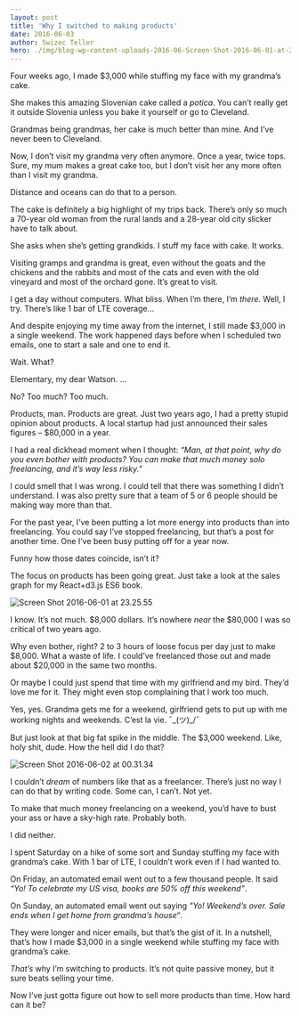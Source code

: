 ```yaml
---
layout: post
title: 'Why I switched to making products'
date: 2016-06-03
author: Swizec Teller
hero: ./img/blog-wp-content-uploads-2016-06-Screen-Shot-2016-06-01-at-23.25.55-1024x469.png
---
```

Four weeks ago, I made $3,000 while stuffing my face with my grandma’s cake.



She makes this amazing Slovenian cake called a _potica_. You can’t really get it outside Slovenia unless you bake it yourself or go to Cleveland.



Grandmas being grandmas, her cake is much better than mine. And I’ve never been to Cleveland.



Now, I don’t visit my grandma very often anymore. Once a year, twice tops. Sure, my mum makes a great cake too, but I don’t visit her any more often than I visit my grandma.



Distance and oceans can do that to a person.



The cake is definitely a big highlight of my trips back. There’s only so much a 70-year old woman from the rural lands and a 28-year old city slicker have to talk about.



She asks when she’s getting grandkids. I stuff my face with cake. It works.



Visiting gramps and grandma is great, even without the goats and the chickens and the rabbits and most of the cats and even with the old vineyard and most of the orchard gone. It’s great to visit.



I get a day without computers. What bliss. When I’m there, I’m _there_. Well, I try. There’s like 1 bar of LTE coverage…



And despite enjoying my time away from the internet, I still made $3,000 in a single weekend. The work happened days before when I scheduled two emails, one to start a sale and one to end it.



Wait. What?



Elementary, my dear Watson. …



No? Too much? Too much.



Products, man. Products are great. Just two years ago, I had a pretty stupid opinion about products. A local startup had just announced their sales figures – $80,000 in a year.



I had a real dickhead moment when I thought: _“Man, at that point, why do you even bother with products? You can make that much money solo freelancing, and it’s way less risky.”_



I could smell that I was wrong. I could tell that there was something I didn’t understand. I was also pretty sure that a team of 5 or 6 people should be making way more than that.



For the past year, I’ve been putting a lot more energy into products than into freelancing. You could say I’ve stopped freelancing, but that’s a post for another time. One I’ve been busy putting off for a year now.



Funny how those dates coincide, isn’t it?



The focus on products has been going great. Just take a look at the sales graph for my React+d3.js ES6 book.



![Screen Shot 2016-06-01 at 23.25.55](./img/blog-wp-content-uploads-2016-06-Screen-Shot-2016-06-01-at-23.25.55-1024x469.png)



I know. It’s not much. $8,000 dollars. It’s nowhere _near_ the $80,000 I was so critical of two years ago.



Why even bother, right? 2 to 3 hours of loose focus per day just to make $8,000. What a waste of life. I could’ve freelanced those out and made about $20,000 in the same two months.



Or maybe I could just spend that time with my girlfriend and my bird. They’d love me for it. They might even stop complaining that I work too much.



Yes, yes. Grandma gets me for a weekend, girlfriend gets to put up with me working nights and weekends. C’est la vie. ¯\_(ツ)\_/¯



But just look at that big fat spike in the middle. The $3,000 weekend. Like, holy shit, dude. How the hell did I do that?



![Screen Shot 2016-06-02 at 00.31.34](./img/blog-wp-content-uploads-2016-06-Screen-Shot-2016-06-02-at-00.31.34-1024x468.png)



I couldn’t _dream_ of numbers like that as a freelancer. There’s just no way I can do that by writing code. Some can, I can’t. Not yet.



To make that much money freelancing on a weekend, you’d have to bust your ass or have a sky-high rate. Probably both.



I did neither.



I spent Saturday on a hike of some sort and Sunday stuffing my face with grandma’s cake. With 1 bar of LTE, I couldn’t work even if I had wanted to.



On Friday, an automated email went out to a few thousand people. It said _“Yo! To celebrate my US visa, books are 50% off this weekend”_.



On Sunday, an automated email went out saying _"Yo! Weekend’s over. Sale ends when I get home from grandma’s house“_.



They were longer and nicer emails, but that’s the gist of it. In a nutshell, that’s how I made $3,000 in a single weekend while stuffing my face with grandma’s cake.



_That’s_ why I’m switching to products. It’s not quite passive money, but it sure beats selling your time.



Now I’ve just gotta figure out how to sell more products than time. How hard can it be?